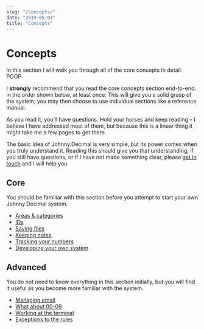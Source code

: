```yaml
---
slug: "/concepts/"
date: "2019-05-04"
title: "Concepts"
---
```


# Concepts

In this section I will walk you through all of the core concepts in detail. POOP

I **strongly** recommend that you read the core concepts section end-to-end, in the order shown below, at least once. This will give you a solid grasp of the system; you may then choose to use individual sections like a reference manual.

As you read it, you’ll have questions. Hold your horses and keep reading – I believe I have addressed most of them, but because this is a linear thing it might take me a few pages to get there.

The basic idea of Johnny.Decimal is very simple, but its power comes when you truly understand it. Reading this should give you that understanding; if you still have questions, or if I have not made something clear, please [get in touch](/contact/) and I will help you.

## Core

You should be familiar with this section before you attempt to start your own Johnny.Decimal system.

- [Areas & categories](/concepts/areas-categories/)
- [IDs](/concepts/ids/)
- [Saving files](/concepts/saving-files/)
- [Keeping notes](/concepts/keeping-notes/)
- [Tracking your numbers](/concepts/tracking-your-numbers/)
- [Developing your own system](/concepts/developing-your-own-system/)

## Advanced

You do not need to know everything in this section initially, but you will find it useful as you become more familiar with the system.

- [Managing email](/concepts/managing-email/)
- [What about 00-09](/concepts/what-about-00-09)
- [Working at the terminal](/concepts/working-at-the-terminal)
- [Exceptions to the rules](/concepts/exceptions-to-the-rules)

<Navigation />
